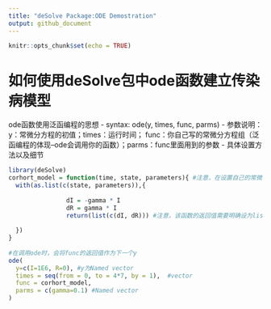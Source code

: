 ```yaml
---
title: "deSolve Package:ODE Demostration"
output: github_document
---
```


```r
knitr::opts_chunk$set(echo = TRUE)
```

# 如何使用deSolve包中ode函数建立传染病模型
ode函数使用泛函编程的思想
- syntax: ode(y,
              times,
              func,
              parms)
- 参数说明：y：常微分方程的初值；times：运行时间； func：你自己写的常微分方程组（泛函编程的体现--ode会调用你的函数）；parms：func里面用到的参数
- 具体设置方法以及细节
```r
library(deSolve)
corhort_model = function(time, state, parameters){ #注意，在设置自己的常微分方程时，time， state这两个参数是从ode()里面传递过来的，所以参数名不要改变
  with(as.list(c(state, parameters)),{
                  
                dI = -gamma * I
                dR = gamma * I
                return(list(c(dI, dR))) #注意，该函数的返回值需要明确设为list
          
  })
}
  
#在调用ode时，会将func的返回值作为下一个y
ode(
  y=c(I=1E6, R=0), #y为Named vector
  times = seq(from = 0, to = 4*7, by = 1),  #vector
  func = corhort_model,
  parms = c(gamma=0.1) #Named vector
)

```



